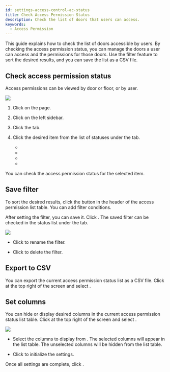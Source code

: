```yaml
---
id: settings-access-control-ac-status
title: Check Access Permission Status
description: Check the list of doors that users can access.
keywords:
  - Access Permission
---
```


This guide explains how to check the list of doors accessible by users. By checking the access permission status, you can manage the doors a user can access and the permissions for those doors. Use the filter feature to sort the desired results, and you can save the list as a CSV file. 

## Check access permission status

Access permissions can be viewed by door or floor, or by user.

<Image src='/img/biostarx-settings-access-control-status.png' />

1. Click <Cmd sid='shell.header.setting' /> on the <Cmd sid='shell.header.launcher' /> page.

2. Click <Cmd sid='setting.menu.accessControl.root' /> on the left sidebar.

3. Click the <Cmd sid='common.status' product='2' /> tab.

4. Click the desired item from the list of statuses under the <Cmd sid='common.status' product='2' /> tab.

   * <Cmd sid='access_control.status.access_control_status_by_door.list_name' product='2' />

   * <Cmd sid='access_control.status.access_control_status_by_user.list_name' product='2' />

   * <Cmd sid='ac.status.elevatorbyFloor.title' product='2' />

   * <Cmd sid='ac.status.elevatorbyUser.title' product='2' />

You can check the access permission status for the selected item.

## Save filter

To sort the desired results, click the <IcFilter2 /> button in the header of the access permission list table. You can add filter conditions.

After setting the filter, you can save it. Click <Cmd sid='monitoring.saveFilter' product='2' />. The saved filter can be checked in the status list under the <Cmd sid='common.status' product='2' /> tab.

<Image src='/img/biostarx-settings-access-control-status-filter.png' />

* Click <IcEditUL /> to rename the filter.

* Click <IcTrash2 /> to delete the filter.


<ExploreListPages />

## Export to CSV

You can export the current access permission status list as a CSV file. Click <IcMoreW /> at the top right of the screen and select <Cmd sid='button.downloadToCsv' product='2' />.

## Set columns

You can hide or display desired columns in the current access permission status list table. Click <IcMoreW /> at the top right of the screen and select <Cmd sid='columnSetting.dialog.header' product='2' />.

<Image src='/img/biostarx-settings-access-control-status-column-setting.png' />

* Select the columns to display from <Cmd sid='columnSetting.columnList' product='2' />. The selected columns will appear in the list table. The unselected columns will be hidden from the list table.

* Click <Cmd sid='columnSetting.defaultColumn' product='2' /> to initialize the settings.

Once all settings are complete, click <Cmd sid='button.apply' product='2' />.
